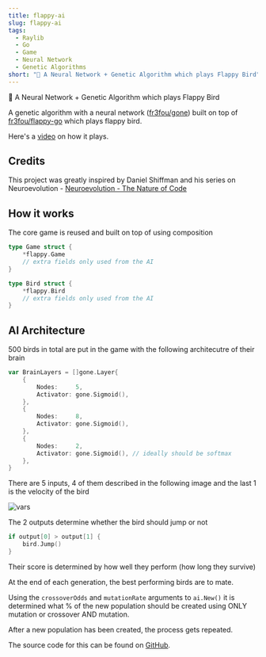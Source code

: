 ```yaml
---
title: flappy-ai
slug: flappy-ai
tags:
  - Raylib
  - Go
  - Game
  - Neural Network
  - Genetic Algorithms
short: "🐥 A Neural Network + Genetic Algorithm which plays Flappy Bird"
---
```


🐥 A Neural Network + Genetic Algorithm which plays Flappy Bird

A genetic algorithm with a neural network ([fr3fou/gone](https://github.com/fr3fou/gone)) built on top of [fr3fou/flappy-go](https://github.com/fr3fou/flappy-go) which plays flappy bird.

Here's a [video](https://twitter.com/fr3fou/status/1254417434343333888) on how it plays.

## Credits

This project was greatly inspired by Daniel Shiffman and his series on Neuroevolution - [Neuroevolution - The Nature of Code](https://www.youtube.com/watch?v=lu5ul7z4icQ&list=PLRqwX-V7Uu6Yd3975YwxrR0x40XGJ_KGO)

## How it works

The core game is reused and built on top of using composition

```go
type Game struct {
    *flappy.Game
    // extra fields only used from the AI
}
```

```go
type Bird struct {
    *flappy.Bird
    // extra fields only used from the AI
}
```

## AI Architecture

500 birds in total are put in the game with the following architecutre of their brain

```go
var BrainLayers = []gone.Layer{
    {
        Nodes:     5,
        Activator: gone.Sigmoid(),
    },
    {
        Nodes:     8,
        Activator: gone.Sigmoid(),
    },
    {
        Nodes:     2,
        Activator: gone.Sigmoid(), // ideally should be softmax
    },
}
```

There are 5 inputs, 4 of them described in the following image and the last 1 is the velocity of the bird

![vars](/flappy-ai-vars.jpg)

The 2 outputs determine whether the bird should jump or not

```go
if output[0] > output[1] {
    bird.Jump()
}
```

Their score is determined by how well they perform (how long they survive)

At the end of each generation, the best performing birds are to mate.

Using the `crossoverOdds` and `mutationRate` arguments to `ai.New()` it is determined what % of the new population should be created using ONLY mutation or crossover AND mutation.

After a new population has been created, the process gets repeated.

The source code for this can be found on [GitHub](https://github.com/fr3fou/flappy-ai).
